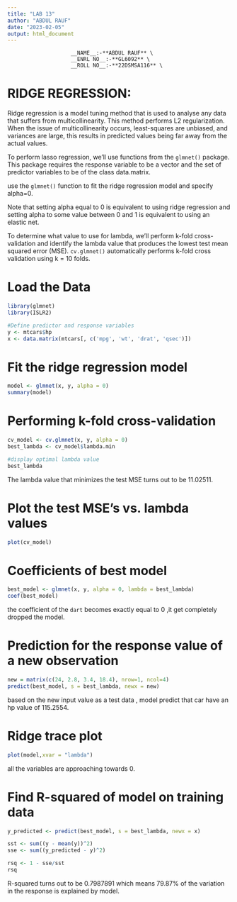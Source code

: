 ```yaml
---
title: "LAB 13"
author: "ABDUL RAUF"
date: "2023-02-05"
output: html_document
---
```


 
\newpage

                        __NAME__:-**ABDUL RAUF** \
                        __ENRL NO__:-**GL6092** \
                        __ROLL NO__:-**22DSMSA116** \   


# RIDGE REGRESSION:

Ridge regression is a model tuning method that is used to analyse any data that suffers from multicollinearity. This method performs L2 regularization. When the issue of multicollinearity occurs, least-squares are unbiased, and variances are large, this results in predicted values being far away from the actual values. 

To perform lasso regression, we’ll use functions from the `glmnet()` package. This package requires the response variable to be a vector and the set of predictor variables to be of the class data.matrix.

use the `glmnet()` function to fit the ridge regression model and specify alpha=0.

Note that setting alpha equal to 0 is equivalent to using ridge regression and setting alpha to some value between 0 and 1 is equivalent to using an elastic net. 

To determine what value to use for lambda, we’ll perform k-fold cross-validation and identify the lambda value that produces the lowest test mean squared error (MSE).
`cv.glmnet()` automatically performs k-fold cross validation using k = 10 folds.

# Load the Data

``` r
library(glmnet)
library(ISLR2)

#Define predictor and response variables
y <- mtcars$hp
x <- data.matrix(mtcars[, c('mpg', 'wt', 'drat', 'qsec')])
```

# Fit the ridge regression model
```r
model <- glmnet(x, y, alpha = 0)
summary(model)

```


# Performing k-fold cross-validation
``` r

cv_model <- cv.glmnet(x, y, alpha = 0)
best_lambda <- cv_model$lambda.min

#display optimal lambda value
best_lambda
```
The lambda value that minimizes the test MSE turns out to be 11.02511.


# Plot the test MSE's vs. lambda values
```r
plot(cv_model)
```

# Coefficients of best model 
```r

best_model <- glmnet(x, y, alpha = 0, lambda = best_lambda)
coef(best_model)
```
the coefficient of the `dart` becomes exactly equal to 0 ,it get completely dropped the model.

# Prediction for the response value of a new observation
```r

new = matrix(c(24, 2.8, 3.4, 18.4), nrow=1, ncol=4) 
predict(best_model, s = best_lambda, newx = new)
```

based on the new input value as a test data , model predict that car have  an hp value of  115.2554.

# Ridge trace plot
```r
plot(model,xvar = "lambda")
```
 all the variables are approaching towards 0.
 
 
# Find R-squared of model on training data

```r

y_predicted <- predict(best_model, s = best_lambda, newx = x)

sst <- sum((y - mean(y))^2)
sse <- sum((y_predicted - y)^2)

rsq <- 1 - sse/sst
rsq  
```

R-squared turns out to be 0.7987891 which means 79.87% of the variation in the response is explained by model.
